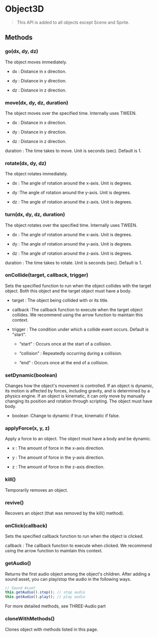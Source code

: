 # Object3D

> This API is added to all objects except Scene and Sprite.

## Methods

### go(dx, dy, dz)

The object moves immediately.

- dx : Distance in x direction.

- dy : Distance in y direction.

- dz : Distance in z direction.

### move(dx, dy, dz, duration)

The object moves over the specified time. Internally uses TWEEN.

- dx : Distance in x direction.

- dy : Distance in y direction.

- dz : Distance in z direction.

duration : The time takes to move. Unit is seconds (sec). Default is 1.

### rotate(dx, dy, dz)

The object rotates immediately.

- dx : The angle of rotation around the x-axis. Unit is degrees.

- dy :The angle of rotation around the y-axis. Unit is degrees.

- dz : The angle of rotation around the z-axis. Unit is degrees.

### turn(dx, dy, dz, duration)

The object rotates over the specified time. Internally uses TWEEN.

- dx : The angle of rotation around the x-axis. Unit is degrees.

- dy : The angle of rotation around the y-axis. Unit is degrees.

- dz : The angle of rotation around the z-axis. Unit is degrees.

duration : The time takes to rotate. Unit is seconds (sec). Default is 1.

### onCollide(target, callback, trigger)

Sets the specified function to run when the object collides with the target object. Both this object and the target object must have a body.

- target : The object being collided with or its title.

- callback :The callback function to execute when the target object collides. We recommend using the arrow function to maintain this context.

- trigger : The condition under which a collide event occurs. Default is "start".

  - “start” : Occurs once at the start of a collision.

  - “collision” : Repeatedly occurring during a collision.

  - “end” : Occurs once at the end of a collision.

### setDynamic(boolean)

Changes how the object's movement is controlled. If an object is dynamic, its motion is affected by forces, including gravity, and is determined by a physics engine. If an object is kinematic, it can only move by manually changing its position and rotation through scripting. The object must have body.

- boolean :Change to dynamic if true, kinematic if false.

### applyForce(x, y, z)

Apply a force to an object. The object must have a body and be dynamic.

- x : The amount of force in the x-axis direction.

- y : The amount of force in the y-axis direction.

- z : The amount of force in the z-axis direction.

### kill()

Temporarily removes an object.

### revive()

Recovers an object (that was removed by the kill() method).

### onClick(callback)

Sets the specified callback function to run when the object is clicked.

callback : The callback function to execute when clicked. We recommend using the arrow function to maintain this context.

### getAudio()

Returns the first audio object among the object's children. After adding a sound asset, you can play/stop the audio in the following ways.

```js copy
// Sound Asset​
this.getAudio().stop(); // stop audio
this.getAudio().play(); // play audio
```

For more detailed methods, see THREE-Audio part

### cloneWithMethods()

Clones object with methods listed in this page.
